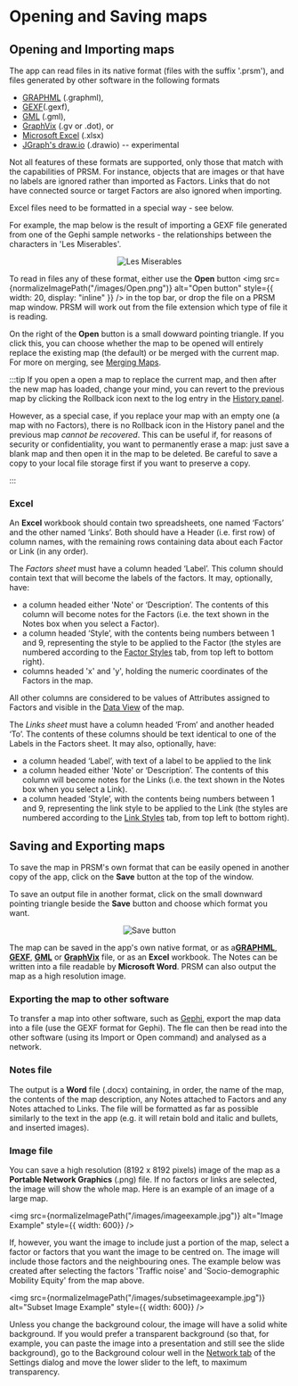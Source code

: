 # Opening and Saving maps


## Opening and Importing maps

The app can read files in its native format (files with the suffix '.prsm'), and files generated by other software in the following formats

* [GRAPHML](http://graphml.graphdrawing.org/) (.graphml),
* [GEXF](https://gexf.net/primer.html)(.gexf),
* [GML](https://en.wikipedia.org/wiki/Graph_Modelling_Language) (.gml),
* [GraphVix](https://graphviz.org/) (.gv or .dot), or
* [Microsoft Excel](https://www.microsoft.com/en-us/microsoft-365/excel) (.xlsx)
* [JGraph's draw.io](https://app.diagrams.net/) (.drawio) -- experimental  

Not all features of these formats are supported, only those that match with the capabilities of PRSM. For instance, objects that are images or that have no labels are ignored rather than imported as Factors.  Links that do not have connected source or target Factors are also ignored when importing.

Excel files need to be formatted in a special way - see below.

For example, the map below is the result of importing a GEXF file generated from one of the Gephi sample networks - the relationships between the characters in 'Les Miserables'.

<p align="center">
<img
src={normalizeImagePath("/images/lesmisexportedfromgephiasangexffile.png")}
alt="Les Miserables"
/>
</p>

To read in files any of these format, either use the **Open** button <img
src={normalizeImagePath("/images/Open.png")}
alt="Open button"
style={{ width: 20, display: "inline" }}
/> in the top bar, or drop the file on a PRSM map window.  PRSM will work out from the file extension which type of file it is reading.

On the right of the **Open** button is a small dowward pointing triangle.  If you click this, you can choose whether the map to be opened will entirely replace the existing map (the default) or be merged with the current map. For more on merging, see [Merging Maps](/manual/Cloning#merging-maps).

:::tip
If you open a open a map to replace the current map, and then after the new map has loaded, change your mind, you can revert to the previous map by clicking the Rollback icon next to the log entry in the [History panel](/manual/Styling#network-tab).

However, as a special case, if you replace your map with an empty one (a map with no Factors), there is no Rollback icon in the History panel and the previous map *cannot be recovered*.  This can be useful if, for reasons of security or confidentiality, you want to permanently erase a map: just save a blank map and then open it in the map to be deleted.  Be careful to save a copy to your local file storage first if you want to preserve a copy.

:::

### Excel

An **Excel** workbook should contain two spreadsheets, one named ‘Factors’ and the other named ‘Links’.  Both should have a Header (i.e. first row) of column names, with the remaining rows containing data about each Factor or Link (in any order).

The *Factors sheet* must have a column headed ‘Label’.  This column should contain text that will become the labels of the factors. It may, optionally, have:

* a column headed either 'Note' or ‘Description’.  The contents of this column will become notes for the Factors (i.e. the text shown in the Notes box when you select a Factor).
* a column headed ‘Style’, with the contents being numbers between 1 and 9, representing the style to be applied to the Factor (the styles are numbered according to the [Factor Styles](/manual/Styling#factors-tab) tab, from top left to bottom right).
* columns headed 'x' and 'y', holding the numeric coordinates of the Factors in the map.

All other columns are considered to be values of Attributes assigned to Factors and visible in the [Data View](/manual/DataView#data-view) of the map.

The *Links sheet* must have a column headed ‘From’ and another headed ‘To’.  The contents of these columns should be text identical to one of the Labels in the Factors sheet.
It may also, optionally, have:

* a column headed ‘Label’, with text of a label to be applied to the link
* a column headed either 'Note' or ‘Description’.  The contents of this column will become notes for the Links (i.e. the text shown in the Notes box when you select a Link).
* a column headed ‘Style’, with the contents being numbers between 1 and 9, representing the link style to be applied to the Link (the styles are numbered according to the [Link Styles](/manual/Styling#links-tab) tab, from top left to bottom right).

## Saving and Exporting maps

To save the map in PRSM's own format that can be easily opened in another copy of the app, click on the **Save** button at the top of the window.

To save an output file in another format, click on the small downward pointing triangle beside the **Save** button and choose which format you want.

<p align="center">
<img
src={normalizeImagePath("/images/Save.png")}
alt="Save button"
style={{ width: 100}}
/>
</p>

The map can be saved in the app's own native format, or as a[**GRAPHML**](http://graphml.graphdrawing.org/), [**GEXF**](https://gexf.net/primer.html), [**GML**](https://en.wikipedia.org/wiki/Graph_Modelling_Language) or [**GraphVix**](https://graphviz.org/) file, or as an **Excel** workbook. The Notes can be written into a file readable by **Microsoft Word**. PRSM can also output the map as a high resolution image.

### Exporting the map to other software

To transfer a map into other software, such as [Gephi](https://gephi.org/), export the map data into a file (use the GEXF format for Gephi).  The fle can then be read into the other software (using its Import or Open command) and analysed as a network.

### Notes file

The output is a **Word** file (.docx) containing, in order, the name of the map, the contents of the map description, any Notes attached to Factors and any Notes attached to Links. The file will be formatted as far as possible similarly to the text in the app (e.g. it will retain bold and italic and bullets, and inserted images).

### Image file

You can save a high resolution (8192 x 8192 pixels) image of the map as a **Portable Network Graphics** (.png) file.  If no factors or links are selected, the image will show the whole map.  Here is an example of an image of a large map.

<img
src={normalizeImagePath("/images/imageexample.jpg")}
alt="Image Example"
style={{ width: 600}}
/>

If, however, you want the image to include just a portion of the map, select a factor or factors that you want the image to be centred on.  The image will include those factors and the neighbouring ones.  The example below was created after selecting the factors 'Traffic noise' and 'Socio-demographic Mobility Equity' from the map above.

<img
src={normalizeImagePath("/images/subsetimageexample.jpg")}
alt="Subset Image Example"
style={{ width: 600}}
/>

Unless you change the background colour, the image will have a solid white background.  If you would prefer a transparent background (so that, for example, you can paste the image into a presentation and still see the slide background), go to the Background colour well in the [Network tab](/manual/Styling#network-tab) of the Settings dialog and move the lower slider to the left, to maximum transparency.
